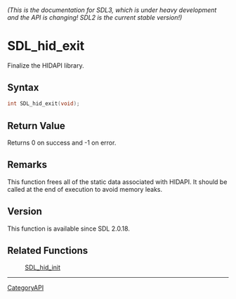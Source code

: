 ====== (This is the documentation for SDL3, which is under heavy development and the API is changing! SDL2 is the current stable version!) ======
= SDL_hid_exit =

Finalize the HIDAPI library.

== Syntax ==

<syntaxhighlight lang='c'>
int SDL_hid_exit(void);
</syntaxhighlight>

== Return Value ==

Returns 0 on success and -1 on error.

== Remarks ==

This function frees all of the static data associated with HIDAPI. It
should be called at the end of execution to avoid memory leaks.

== Version ==

This function is available since SDL 2.0.18.

== Related Functions ==

:[[SDL_hid_init]]

----
[[CategoryAPI]]



